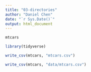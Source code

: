 ```yaml
---
title: "03-directories"
author: "Daniel Chen"
date: "`r Sys.Date()`"
output: html_document
---
```


```r
mtcars
```

```r
library(tidyverse)
```

```r
write_csv(mtcars, "mtcars.csv")
```

```r
write_csv(mtcars, "data/mtcars.csv")
```

